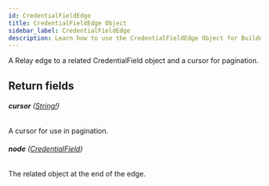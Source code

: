 ```yaml
---
id: CredentialFieldEdge
title: CredentialFieldEdge Object
sidebar_label: CredentialFieldEdge
description: Learn how to use the CredentialFieldEdge Object for Builder's API.
---
```


A Relay edge to a related CredentialField object and a cursor for pagination.

## Return fields

###### <b>cursor</b> ([String!](/self-managed/composer/builder/api/schema/scalar/String.mdx))

A cursor for use in pagination.

###### <b>node</b> ([CredentialField](/self-managed/composer/builder/api/schema/object/CredentialField.mdx))

The related object at the end of the edge.
